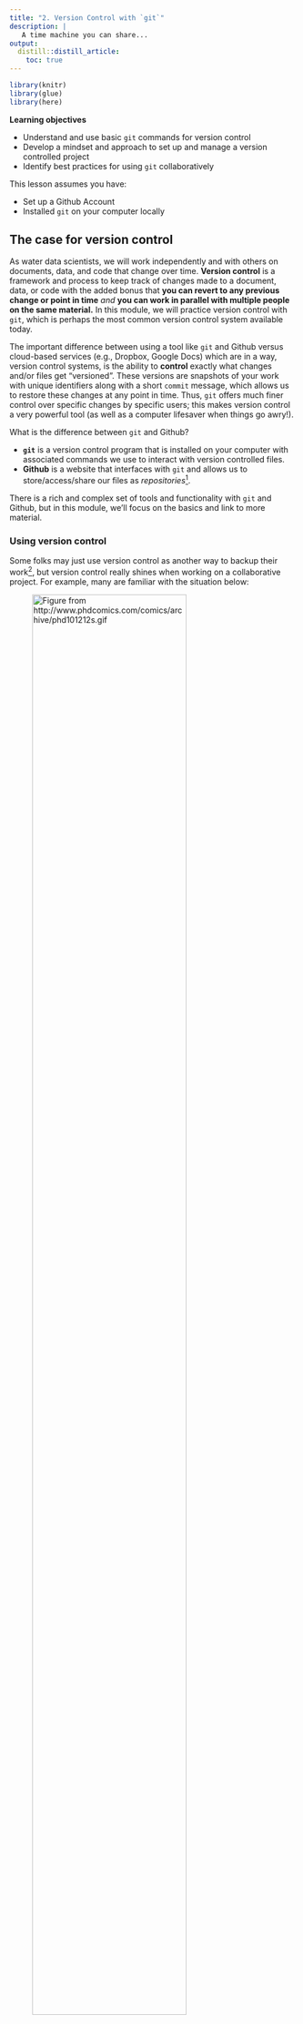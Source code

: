 ```yaml
---
title: "2. Version Control with `git`"
description: | 
   A time machine you can share...
output: 
  distill::distill_article:
    toc: true
---
```


```r

library(knitr)
library(glue)
library(here)

```

::: {.obj}
**Learning objectives**

-   Understand and use basic `git` commands for version control
-   Develop a mindset and approach to set up and manage a version controlled project
-   Identify best practices for using `git` collaboratively
:::

This lesson assumes you have:

-   Set up a Github Account
-   Installed `git` on your computer locally

## The case for version control

As water data scientists, we will work independently and with others on documents, data, and code that change over time. **Version control** is a framework and process to keep track of changes made to a document, data, or code with the added bonus that **you can revert to any previous change or point in time** *and* **you can work in parallel with multiple people on the same material.** In this module, we will practice version control with `git`, which is perhaps the most common version control system available today.

The important difference between using a tool like `git` and Github versus cloud-based services (e.g., Dropbox, Google Docs) which are in a way, version control systems, is the ability to **control** exactly what changes and/or files get "versioned". These versions are snapshots of your work with unique identifiers along with a short `commit` message, which allows us to restore these changes at any point in time. Thus, `git` offers much finer control over specific changes by specific users; this makes version control a very powerful tool (as well as a computer lifesaver when things go awry!).

What is the difference between `git` and Github?

-   **`git`** is a version control program that is installed on your computer with associated commands we use to interact with version controlled files.\
-   **Github** is a website that interfaces with `git` and allows us to store/access/share our files as *repositories*[^1].

[^1]: Github is not the only site that integrates with `git` to provide cloud-based version control. Other notable examples include [Gitlab](https://about.gitlab.com/) and [Bitbucket](https://bitbucket.org/). In this module, we will focus on Github, although the underlying `git` commands you will learn are extensible to other `git`-based repositories.  

There is a rich and complex set of tools and functionality with `git` and Github, but in this module, we'll focus on the basics and link to more material.

### Using version control

Some folks may just use version control as another way to backup their work[^2], but version control really shines when working on a collaborative project. For example, many are familiar with the situation below:

[^2]:  [Git xkcd](https://xkcd.com/1597/)

![Figure from <http://www.phdcomics.com/comics/archive/phd101212s.gif>](images/final_doc_phd_comics.png){.external width="80%"}

<br>

The comic above shows a single thesis document, but really the situation isn't any different than a big data analysis project. A common series of steps that are generally taken by multiple people, may include:

1.  Download/gather data
2.  Clean/transform data
3.  Analyze and visualize data
4.  Produce a front facing product or report

Many of these tasks (or subtasks) may overlap or depends on one another. Complex collaborative projects require forethought in how to set things up so everyone can seamlessly stitch their contribution into the overall fabric of a project without holding up the process for other team members.

<aside>

With version control, if changes you make break things, it's easy to revert or get back to an earlier working version using the [commit timeline](https://git-scm.com/book/en/v2/Git-Basics-Viewing-the-Commit-History), because we have access to the history of our changes.

</aside>

::: {.challenge}
<font color="#009E73">**Pause and Discuss!**</font>

<p style="line-height: 1.5em;">

If you had 10 people to work on a big project with steps outlined above, how would you approach it? How would you break out these pieces or subtasks? How would you track progress?

</p>
:::

<br>

This module will cover version control with **`git`**, including the basic commands, but it's important to remember:

> **Understanding and learning how to approach, setup, and implement collaborative projects with version control are just as important as learning `git` commands**

Thus, successful version control is not just about effectively using tools like `git`, but also developing skills to organize projects, collaborate with others, and implement version control so it's useful (not just another way to back things up...see below).

![*Learn to leverage the power of git for things other than just a backup!* (Figure from <https://xkcd.com/1597/>)](images/xkcd_using_git.png){.external width="60%"}

(ref:xkcdGit) *Learn to leverage the power of git for things other than just a backup! (Figure from <https://xkcd.com/1597/>).*

```r

include_graphics(here("images/xkcd_using_git.png"))

```

<br>

## Learning `git` through a project

Sometimes the best way to learn is to walk through a real-world example. Let's walk through a simplified example of a common set of tasks a team may face using `R` and learning `git` along the way.

Let's imagine we have a team, <font color="#5f3dc4">**Jo**</font> and <font color="#2b8a3e">**Mo**</font>. Each has a unique skill set, and each knows how to use `R` and `git`. The team is tasked with downloading and visualizing flow data for a specific river gage to provide status report updates on a monthly basis, which are used for various regulatory actions (i.e., how much water is available for diversion, how flows relate to period of record averages, etc). In this case, the *cloud* is Github where our <font color="#e67700">**`main`**</font> repository lives. More on this in a moment. First we need to make sure everything is setup and installed before we begin our `git` project!

```r

include_graphics(here("images", "team_and_task_v2.png"))

```



### Setup `git` locally

We highly recommend Jenny Bryan & Jim Hester's [happygitwithr](https://happygitwithr.com) website because it covers everything (and more) that you may encounter when using `git` with R. In particular, please take a moment to check/update your `git` installation and configure Github. The following links will help with this:

-   [**Install Git**](https://happygitwithr.com/install-git.html)
-   [**Introduce yourself to Git**](https://happygitwithr.com/hello-git.html)

The {[`usethis`](https://usethis.r-lib.org/articles/articles/usethis-setup.html)} package is an excellent option to help you get things setup within `R`, like this:

```r

library(usethis)

# use your actual git user name and email!
use_git_config(user.name = "yoda", user.email = "yoda2021@example.org")

```

Remember, we only need to do this once![^3]

[^3]: If you ever need to edit your global/git profile, you can use a situation report, `usethis::git_sitrep()` to see what settings exist and how to diagnose problems.

### Create a Repository

There are several ways to create repositories on Github and with RStudio[^4]. We recommend the [*Github first*](https://happygitwithr.com/new-github-first.html#new-github-first) option as it's easiest to intialize and manage.

[^4]:  [see this excellent overview of the various ways to create/link an RStudio project with a Github repository](https://happygitwithr.com/usage-intro.html)

To begin, go to Github.com and login. From there, let's create a new repository!

::: {.challenge}
<font color="#009E73">**Challenge**</font>

<p style="line-height: 1.5em;">

Please take a moment and create a new repository on Github following the [happygitwithr.com instructions](https://happygitwithr.com/new-github-first.html#new-github-first).

-   Name the repository `water-is-life`
-   Check the **Add a README file** box at the bottom
-   Make this a public repository

</p>
:::

<details>

<summary class="challenge-ans-title"><font color="#0072B2">**Click for Answers!**</font></summary>

::: {.challenge-ans-body}
Hopefully you see something like this before you click the green **Create Repository** button.

```r

include_graphics(here("images", "newrepo.png"))

```

And then afterwards, a screen like this:

```r

include_graphics(here("images", "newrepo2.png"))

```
:::

</details>

The last piece to this is getting this repository which is currently in the "cloud" to a local copy on your computer. This is called **`cloning`**. To clone the repository to your computer, we need to do the following:

-   Copy the repository address. Make sure you've clicked **HTTPS** and the link in the box starts with `https://`. Copy that link to your clipboard.

```r

include_graphics(here("images", "clone_repo.png"))

```

-   Now open RStudio and navigate to **File \> New Project \> Version Control \> Git**
-   In the ***Repository URL*** box, paste the link in, and hit **`Tab`**. The ***Project directory Name*** should automagically fill with the name of the repository. Go ahead and put this where you want it to live locally[^5] and hit **Create Project**. *Open in new session* is optional, but allows you to keep existing projects open.

[^5]: It's a good idea to store all your github repositories in one place (e.g., `~/Documents/Github`). We recommend to avoid nesting `git`/RStudio projects inside other `git`/RStudio projects--this can create confusion and make it difficult to properly version control different projects. Each project should have its own repository (e.g., `~/Documents/Github/project_01`, `~/Documents/Github/project_02`).

```r

include_graphics(here("images", "newRgit_proj.png"))

```

Great! We should now have an RStudio project that is version controlled with `git`, and there is a local copy we can work with on our computer.

### Collaborative Github Settings

Since we are working on a collaborative project, we need to make sure our collaborators have access to make changes to our repository. So, if <font color="#5f3dc4">**Jo**</font> created the repository, they would need to add fellow collaborators to the repository. Let's do that now:

-   Go to Github.com and login
-   Navigate to your repository `water-is-life`
-   Click on the **`Settings`** tab in the upper right corner  


<aside>

You can view and clone (copy) any public Github repository. However, you can only commit changes if you are the owner, or have been added as a collaborator (more on this later).

</aside>


```r

include_graphics(here("images", "git_settings.png"))

```

-   Click on **`Manage Access`** on the side bar on the left (you may need to enter your password or authentication again)

```r

include_graphics(here("images/git_manage_access.png"))

```

-   Click on **`Invite Collaborator`** and enter the username or email you want to add!

```r

include_graphics(here("images/git_invite_collaborators.png"))

```

### Branches & Conflicts

Often when teaching `git`, we start with the basic commands. However, it's important to consider one of the more powerful parts of using `git` is the ability to use **branches**. Branches, or branching, in `git`, is a way for multiple folks to work on the same repository independently, and a standardized way to integrate those changes back into the repository. Every repository typically starts with one single **`main`** branch. This is like the trunk of the tree, or the main train track. We can create additional branches off of this track, and if we want to merge them back in to make them available for our collaborators, we use something called a **pull request**. This is essentially a way to double check if there will be any conflicts between the work in the branch and the work in the **`main`** branch[^6], and it also provides a way to document and review any changes. If a pull request does not create merge conflicts (don't worry about this now, we will cover it later) and if a collaborator on the repository *approves* the pull request, then the branch is "pulled" (or **merged**) into the `main` branch, and then typically deleted (since the branch has served its purpose, and the changes in it are now reflected in the `main` branch).  

[^6]: In more complex workflows, we can pull branches into other branches before pulling them into the `main` branch. In the module, we will use more simplified examples, but just remember that there are many other ways to branch and merge.

<aside>

Even if you are the only person working in a repo, it's a good habit to use branches because if you realize the branch/work you are doing is a dead end, you can always delete a branch and return to the **`main`** branch to pick things up where you last left off.

</aside>

```r

include_graphics(here("images", "commit_branch_tracks.png"))

```

### Create a branch

In our example we want to make sure we keep our <font color="#e67700">**`main`**</font> branch clean and up-to-date with changes we are happy with...all other work will go through a `branch`, *pull request*, **review**, and **`merge`** process to minimize conflicts or duplication of work.

<font color="#5f3dc4">**Jo**</font> is a wizard at grabbing the data we want to work with and saving it in an organized way. She's cloned the repository to her computer, and the first thing she wants to do is create a fresh branch to work off of, so her changes can be reviewed before being `merged` into the <font color="#e67700">**`main`**</font> branch.

We can create a branch in RStudio in one of two ways:

-   `Tools > Terminal > New Terminal` and look for the Terminal tab in RStudio. Click on it, and at the prompt, type:&nbsp;  **`git checkout -b BRANCH_NAME`**.
-   Using the **`Git`** tab in RStudio and clicking on the **`New Branch`** button, type in the branch name, make sure the Remote is set to `origin` and click **`Create`**!

Let's create a new branch called `jo_download_data`. Ideally, each team member will do the same, and each of these branches comes from the <font color="#e67700">**`main`**</font> branch, which is the main trunk or "clean" version of the project.

```r
include_graphics(here("images/new_branch_1.png"))
```

(ref:startingBranch) <font color="#5f3dc4">**Jo**</font> creates a new branch from <font color="#e67700">**`main`**</font> to write a data download script in `R`.

```r

include_graphics(here("images/jo_data_gather_branch.png"))

```

### Download Data: `add`, `commit`, `push`

Jo's task is to download the data. Because this is a task that will need to happen regularly, she writes a function to download the specific river discharge data to an organized set of folders. She runs the function to get the most recent data, and saves it locally *on her version of the repository!*

As she works, the general process she follows is:

1.  **`add`**: Do some work, add some files, scripts, etc. To version control these changes, we need to stage or `add` that work so it can be *versioned* by `git`. We do this with `git add <my_file>` or check the **`Staged`** buttons in the RStudio `git` panel.

2.  **`commit`**: Add a `commit` message that is succinct but descriptive (i.e., `added water data files`). These are the messages you'll be able to go back to if you want to travel back in time and see a different version of something...so be kind to your future self and add something helpful.

3. **`push`**: Finally, when we're ready to send locally commited changes up the cloud, we `push` this up to the Github `remote` cloud repository!

Remember, you can commit as frequently as you like, and push at the end of the day, or push every time you commit. The timestamp identifier is added with a commit message, not with the push.

::: {.challenge}
<font color="#009E73">**You Try!**</font>

<p style="line-height: 1.5em;">

Take the following function and:

-   Make a new folder in your project called `code`, save as a script called `01_download_data.R`
-   `stage` it (either through the Git tab, or via `git add`),
-   `commit` (add a message!),
-   `push` to the `jo_download_data` branch

</p>

```r

library(fs)
library(dataRetrieval)
library(readr)
library(glue)

# make a function to download data, defaults to current date for end

# function: dates as "YYYY-MM-DD"
get_daily_flow <- function(gage_no){

  # create folder to save data
  fs::dir_create("data_raw")

  # set parameters to download data
  siteNo <- gage_no # The USGS gage number
  pCode <- "00060" # 00060 is discharge parameter code

  # get NWIS daily data: CURRENT YEAR
  dat <- readNWISdv(siteNumbers = siteNo,
                    parameterCd = pCode)
  # add water year
  dat <- addWaterYear(dat)
  # rename the columns
  dat <- renameNWISColumns(dat)

  # save out
  write_csv(dat,
            file =
              glue("data_raw/nfa_updated_{Sys.Date()}.csv"))
}

# RUN with:
#siteNo <- "11427000"# NF American River
# get_daily_flow(siteNo)

```
:::

<details>

<summary class="challenge-ans-title"><font color="#0072B2">**Answers!**</font></summary>

::: {.challenge-ans-body}
Once we've made our script and saved it in the `code` folder, we should see something like this in our **`Git`** tab... notice the change when the box is checked.

```r

include_graphics(c(here("images/git_add-1.png"), here("images/git_add-2.png")))

```

Next we want to **`commit`** and add a message. Note when we first click the `Commit` button, we'll see this screen:

```r

include_graphics(here("images/git_staged_1.png"))

```

When we enter a `commit` message and click `Commit`, we'll end up with this, which tells us our commit worked...but it's still only *local*! Note we'll have a message saying our branch is

> *`ahead of origin/jo_download_data by 1 commit.`*

That's ok, it just means we still need to **`push`** our changes up to the remote branch.

```r

include_graphics(here("images/git_commit_commit.png"))

```

The final step is to **`push`** our changes up to the cloud. Click **`Push`** and you should get a message back like this. This means things worked...a final check would be go to Github and make sure the file is online!

```r

include_graphics(here("images/git_push_return.png"))

```
:::

</details>

<aside>

Think of every commit you make as a train station. The more commits you make (and the more descriptive they are) the easier it will be to get around...particularly because your train can travel *back in time*!

</aside>

### Pull Requests

The next step in this `version control` odyssey is to get <font color="#5f3dc4">**Jo's**</font> work from the `jo_download_data` branch into the <font color="#e67700">**`main`**</font> branch. Here we use a ***Pull Request***. This is a way to review the changes, check for any conflicts (if for instance, folks were working on the same file), and then **Merge** these changes into the <font color="#e67700">**`main`**</font> branch. Then we can delete the `jo_download_data` branch, create another one to work on the next task, and so on.

Here's what we might see on Github if we visited our `water-is-life` repository after we pushed our changes up. First, we will hopefully see an option to make a pull request because Github recognizes there are changes from another branch that aren't in the `main` branch. We want to click the **Compare and pull request** button.

```r

include_graphics(here("images/git_pr1.png"))

```

Next we have an option to add some additional descriptions, comments, about what this pull request (PR) is doing, and why. We can tag a reviewer (collaborator on the Github repo), and add labels, milestones, etc. These are all helpful for keeping track of what's done and what's not.

```r

include_graphics(here("images/git_pr2.png"))

```

After we click the green **Create pull request** button, we should see something that looks like the following. **Important**! We ideally will see a green checkmark with a message "**This branch has no conflicts with the base branch**, which means, our **`main`** branch can easily merge this new work in!

<aside>

`merge conflicts` are not something to be worried about, they happen, and there are a number of ways to resolve them. A good resource and walk through using [Github is here](https://docs.github.com/en/github/collaborating-with-issues-and-pull-requests/resolving-a-merge-conflict-on-github), or with [command line here](https://docs.github.com/en/github/collaborating-with-issues-and-pull-requests/resolving-a-merge-conflict-using-the-command-line).

</aside>



```r

include_graphics(here("images/git_pr3.png"))

```

<aside>

**Exiting `vim`**: if you end up in a text editor and aren't sure how to exit, you may be in `vim`. It is the default editor for many systems and programs. To exit without saving changes, hit **`Esc`**, then type **`:q!`** and hit **`Enter`**. To save changes, hit **`Esc`** and then type **`:wq`** and hit **`Enter`**.

</aside>

<br>

Go ahead and click **Merge pull request**, and wait until you see a screen shortly after that says the **Pull request was successfully merged and closed**!

```r

include_graphics(here("images/git_pr4.png"))

```

<br> 

### `fetch` and `pull`

Now that <font color="#5f3dc4">**Jo**</font> has completed the first part of the team task, we want to move to the second task, which is cleaning the data. Thankfully <font color="#2b8a3e">**Mo**</font> is great at data visualization, and has a script that will clean up the code and visualize it for us. But first, <font color="#2b8a3e">**Mo**</font> needs to `pull` the changes that <font color="#5f3dc4">**Jo**</font> just merged into the <font color="#e67700">**`main`**</font> repository. There are two approaches to this. One is to use a `git fetch`, the other is a `git pull`. The main difference between the two:

-   **`fetch`**: The safe version, because it downloads any remote content from the repository, but *does not update your local repository state*. It just keeps a copy of the remote content, leaving any current work intact. To fully integrate the new content, we need to follow a `fetch` by a `merge`.
-   **`pull`**: This downloads the remote content and then immediately `merges` the content with your local state, but if you have pending work, this will create something called a **merge conflict**, but not to worry, these can be fixed![^7].

[^7]: <https://docs.github.com/en/github/collaborating-with-issues-and-pull-requests/resolving-a-merge-conflict-on-github>

<font color="#2b8a3e">**Mo**</font> needs to **`pull`** changes in to his branch from <font color="#e67700">**`main`**</font> and proceed with the task. Here we assume <font color="#5f3dc4">**Jo**</font> has already completed work on her branch to download, clean, and transform the data.

```r

include_graphics(here("images/gather_clean_data_together_3b.png"))

```

::: {.challenge}
<font color="#009E73">**You Try!**</font>

<p style="line-height: 1.5em;">

Take the following code from <font color="#2b8a3e">**Mo**</font> and:

-   `pull` changes into the repository so everything is up-to-date!  
-   create a unique branch: `mo_cleanviz`  
-   save [**this code**](https://raw.githubusercontent.com/ryanpeek/water-is-life/main/code/02_clean_visualize.R) to a new script at `code/02_clean_visualize.R`
-   `stage` it (either through the Git tab, or via `git add`),
-   `commit` (add a message!),
-   `push` to <font color="#2b8a3e">**Mo's**</font> branch
-   Finish by adding a **Pull Request** and merging back to <font color="#e67700">**`main`**</font>!

</p>
:::

<details>

<summary class="challenge-ans-title"><font color="#0072B2">**Answers!**</font></summary>

::: {.challenge-ans-body}
Now we have a `commit` history that might look something like this.

```r

include_graphics(glue("images/gather_clean_data_together_5b.png"))

```

What is one explanation for commit **4**? We also have a project that is very easy to re-run and update, and it can be updated or integrated into a parameterized [Rmarkdown report](https://raw.githubusercontent.com/ryanpeek/water-is-life/main/summary_report.Rmd) which could be shared and updated easily.

```r

include_graphics(glue("images/figure_flow_ribbon_wy_facet.png"))

```
:::

</details>

<br>

## Closing the loop

We've reviewed how to create branches, add and revise files, and then commit and push these changes to a shared repository for collaborative projects. Importantly, it's best practice to always `pull`/`fetch` at the beginning of each work session so you have the most-up-to-date changes. And if something needs to be fixed, you can always pull a specific branch and make a change and pull request for that branch before pull requesting and merging back to the `main`.

<aside>

For example, if <font color="#5f3dc4">**Jo**</font> needed to make a quick fix to some data analysis, she could pull <font color="#2b8a3e">**Mo's**</font> branch, make a fix (commit **4**), and merge that back into the same branch before he finalizes the analysis and merges back to the <font color="#e67700">**`main`**</font> branch.

</aside>

```r

include_graphics(glue("images/gather_clean_data_together_6.png"))

```

This is a simplified workflow, but it is very powerful. There are additional options within this workflow, like reverting to previous versions, pruning branches or `git` history, and more, but the core steps to successfully using version control rely on the material covered above, and practice!

<br> 

## Additional Git Details

Although there are many more details important to learning version control, many come with more practice and expertise. However, a few important tidbits:

-   When working on Github, there are options for `private` and `public` repositories. `private` repos are only visible to you and any collaborators you've added to your repo. Certain accounts permit unlimited `private` repos.
-   `.gitignore`: We can access or create this file with the `usethis::edit_git_ignore()` function. Any file extension or specific file we include in our `.gitignore` file will mean `git` ignores it. This is helpful for hidden files or temporary files that may change a lot (i.e., `*.html`) but aren't necessary to version contol. You can even ignore entire directories or large files ( \>= 100MB). Github is designed to version control scripts, not large amounts of data.  
-   Additionally you can use the **`usethis::git_vaccinate()`** function to ensure there are no issues or secure files that may get accidentally added to your version control repository.
-   Large files...Github is great, but less ideal for large files. Github will complain with any file over about \~50MB, and anything greater than 100MB requires [`git-lfs`](https://git-lfs.github.com) (large file sizes), but it is still unwieldy. See [this article for suggestions and options](https://docs.github.com/en/github/managing-large-files/collaboration-with-git-large-file-storage).

<br> 

## Resources & Tutorials

-   <https://swcarpentry.github.io/git-novice/>
-   <https://learngitbranching.js.org>
-   [`R` for excel with github](https://rstudio-conf-2020.github.io/r-for-excel/github.html)
-   ["Excuse me do you have a moment to talk version control?" by Jenny Bryan](https://peerj.com/preprints/3159/)
-   [Github for project management](https://openscapes.github.io/series/github-issues.html)

<br>

<link rel="stylesheet" href="https://maxcdn.bootstrapcdn.com/bootstrap/4.0.0/css/bootstrap.min.css" integrity="sha384-Gn5384xqQ1aoWXA+058RXPxPg6fy4IWvTNh0E263XmFcJlSAwiGgFAW/dAiS6JXm" crossorigin="anonymous">

<a href="m_updating_r.html" class="btn btn-secondary" style="float: left">Previous module:<br> 1. Updating `R`</a> <a href="m_project_management.html" class="btn btn-secondary" style="float: right;">Next module:<br> 3. Project Management</a>

